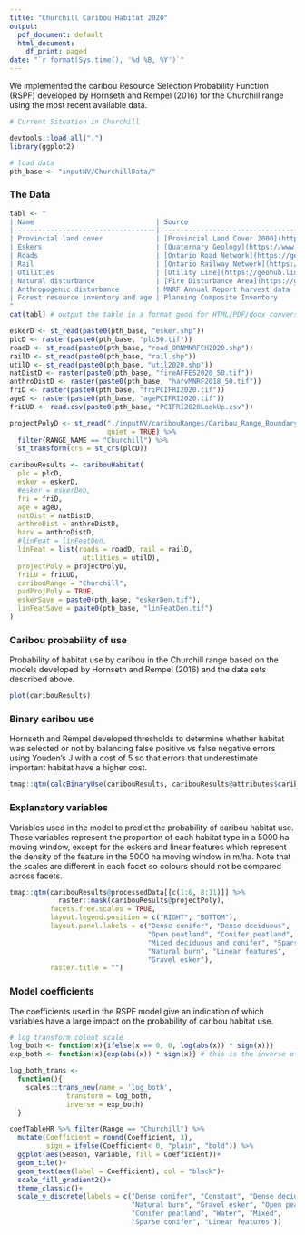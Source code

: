 ```yaml
---
title: "Churchill Caribou Habitat 2020"
output:
  pdf_document: default
  html_document:
    df_print: paged
date: "`r format(Sys.time(), '%d %B, %Y')`"
---
```


We implemented the caribou Resource Selection Probability Function (RSPF) developed by Hornseth and Rempel (2016) for the Churchill range using the most recent available data. 

```r
# Current Situation in Churchill

devtools::load_all(".")
library(ggplot2)

# load data
pth_base <- "inputNV/ChurchillData/"


```

### The Data

```r
tabl <- "  
| Name                              | Source                                                                                                                                                                                                |
|-----------------------------------|-------------------------------------------------------------------------------------------------------------------------------------------------------------------------------------------------------|
| Provincial land cover             | [Provincial Land Cover 2000](https://geohub.lio.gov.on.ca/datasets/provincial-land-cover)                                                                                                             |
| Eskers                            | [Quaternary Geology](https://www.mndm.gov.on.ca/en/mines-and-minerals/applications/ogsearth/quaternary-geology)                                                                                       |
| Roads                             | [Ontario Road Network](https://geohub.lio.gov.on.ca/datasets/mnrf::ontario-road-network-orn-segment-with-address) and [MNRF Road Segments](https://geohub.lio.gov.on.ca/datasets/mnrf-road-segments)  |
| Rail                              | [Ontario Railway Network](https://geohub.lio.gov.on.ca/datasets/mnrf::ontario-railway-network-orwn)                                                                                                   |
| Utilities                         | [Utility Line](https://geohub.lio.gov.on.ca/datasets/mnrf::utility-line)                                                                                                                              |
| Natural disturbance               | [Fire Disturbance Area](https://geohub.lio.gov.on.ca/datasets/fire-disturbance-area)                                                                                                                  |
| Anthropogenic disturbance         | MNRF Annual Report harvest data                                                                                                                                                                       |
| Forest resource inventory and age | Planning Composite Inventory                                                                                                                                                                          |
"
cat(tabl) # output the table in a format good for HTML/PDF/docx conversion
```

```r
eskerD <- st_read(paste0(pth_base, "esker.shp"))
plcD <- raster(paste0(pth_base, "plc50.tif"))
roadD <- st_read(paste0(pth_base, "road_ORNMNRFCH2020.shp"))
railD <- st_read(paste0(pth_base, "rail.shp"))
utilD <- st_read(paste0(pth_base, "util2020.shp"))
natDistD <- raster(paste0(pth_base, "fireAFFES2020_50.tif"))
anthroDistD <- raster(paste0(pth_base, "harvMNRF2018_50.tif"))
friD <- raster(paste0(pth_base, "friPCIFRI2020.tif"))
ageD <- raster(paste0(pth_base, "agePCIFRI2020.tif"))
friLUD <- read.csv(paste0(pth_base, "PCIFRI2020LookUp.csv"))

projectPolyD <- st_read("./inputNV/caribouRanges/Caribou_Range_Boundary.shp", 
                        quiet = TRUE) %>% 
  filter(RANGE_NAME == "Churchill") %>% 
  st_transform(crs = st_crs(plcD))

caribouResults <- caribouHabitat(
  plc = plcD, 
  esker = eskerD, 
  #esker = eskerDen, 
  fri = friD, 
  age = ageD, 
  natDist = natDistD, 
  anthroDist = anthroDistD,
  harv = anthroDistD,
  #linFeat = linFeatDen,
  linFeat = list(roads = roadD, rail = railD,
                  utilities = utilD),
  projectPoly = projectPolyD, 
  friLU = friLUD, 
  caribouRange = "Churchill", 
  padProjPoly = TRUE, 
  eskerSave = paste0(pth_base, "eskerDen.tif"),
  linFeatSave = paste0(pth_base, "linFeatDen.tif")
) 
```

### Caribou probability of use
Probability of habitat use by caribou in the Churchill range based on the models developed by Hornseth and Rempel (2016) and the data sets described above.

```r
plot(caribouResults)
```

### Binary caribou use 
Hornseth and Rempel developed thresholds to determine whether habitat was selected or not by balancing false positive vs false negative errors using Youden's J with a cost of 5 so that errors that underestimate important habitat have a higher cost.

```r
tmap::qtm(calcBinaryUse(caribouResults, caribouResults@attributes$caribouRange), raster.title = "Binary caribou use", legend.outside = TRUE, raster.palette = "-cividis", raster.labels = c("No", "Yes"), raster.alpha = 0.5)
```


### Explanatory variables
Variables used in the model to predict the probability of caribou habitat use. These variables represent the proportion of each habitat type in a 5000 ha moving window, except for the eskers and linear features which represent the density of the feature in the 5000 ha moving window in m/ha. Note that the scales are different in each facet so colours should not be compared across facets.

```r

tmap::qtm(caribouResults@processedData[[c(1:6, 8:11)]] %>% 
            raster::mask(caribouResults@projectPoly),
          facets.free.scales = TRUE, 
          layout.legend.position = c("RIGHT", "BOTTOM"),
          layout.panel.labels = c("Dense conifer", "Dense deciduous", 
                                  "Open peatland", "Conifer peatland", "Water",
                                  "Mixed deciduous and conifer", "Sparse conifer",
                                  "Natural burn", "Linear features", 
                                  "Gravel esker"),
          raster.title = "")
```

### Model coefficients
The coefficients used in the RSPF model give an indication of which variables have a large impact on the probability of caribou habitat use.

```r
# log transform colout scale
log_both <- function(x){ifelse(x == 0, 0, log(abs(x)) * sign(x))}
exp_both <- function(x){exp(abs(x)) * sign(x)} # this is the inverse of log_both

log_both_trans <- 
  function(){
    scales::trans_new(name = 'log_both', 
              transform = log_both,
              inverse = exp_both)
  }

coefTableHR %>% filter(Range == "Churchill") %>% 
  mutate(Coefficient = round(Coefficient, 3), 
         sign = ifelse(Coefficient< 0, "plain", "bold")) %>% 
  ggplot(aes(Season, Variable, fill = Coefficient))+
  geom_tile()+
  geom_text(aes(label = Coefficient), col = "black")+
  scale_fill_gradient2()+
  theme_classic()+
  scale_y_discrete(labels = c("Dense conifer", "Constant", "Dense deciduous",
                              "Natural burn", "Gravel esker", "Open peatland",
                              "Conifer peatland", "Water", "Mixed",
                              "Sparse conifer", "Linear features"))
```
